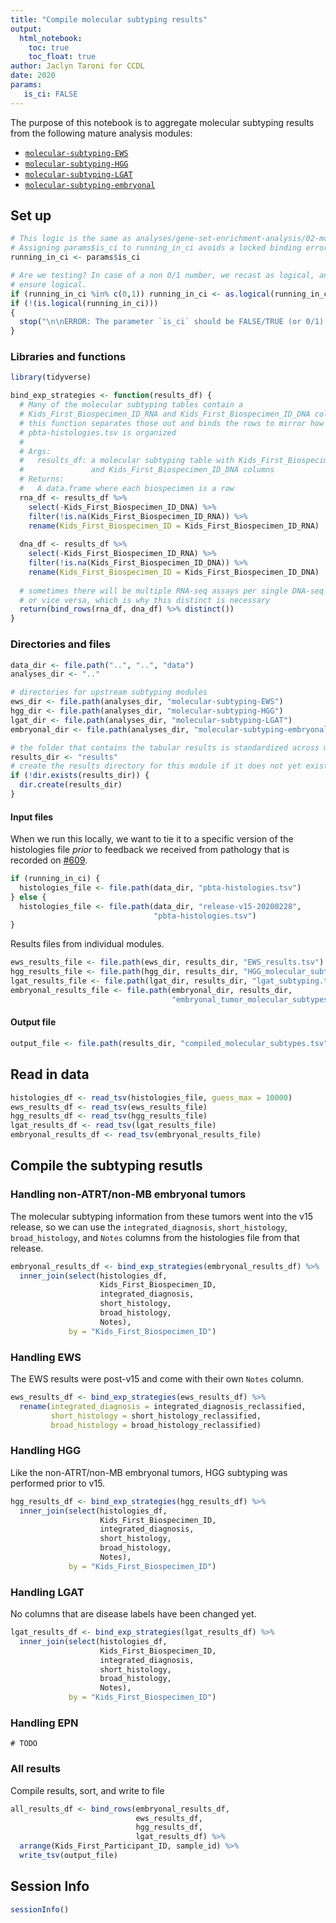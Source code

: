 ```yaml
---
title: "Compile molecular subtyping results"
output: 
  html_notebook:
    toc: true
    toc_float: true
author: Jaclyn Taroni for CCDL
date: 2020
params:
   is_ci: FALSE
---
```


The purpose of this notebook is to aggregate molecular subtyping results from the following mature analysis modules:

* [`molecular-subtyping-EWS`](https://github.com/jaclyn-taroni/OpenPBTA-analysis/tree/645-pathology-feedback/analyses/molecular-subtyping-EWS)
* [`molecular-subtyping-HGG`](https://github.com/jaclyn-taroni/OpenPBTA-analysis/tree/645-pathology-feedback/analyses/molecular-subtyping-HGG)
* [`molecular-subtyping-LGAT`](https://github.com/jaclyn-taroni/OpenPBTA-analysis/tree/645-pathology-feedback/analyses/molecular-subtyping-LGAT)
* [`molecular-subtyping-embryonal`](https://github.com/jaclyn-taroni/OpenPBTA-analysis/tree/645-pathology-feedback/analyses/molecular-subtyping-embryonal)

## Set up

```r
# This logic is the same as analyses/gene-set-enrichment-analysis/02-model-gsea.Rmd
# Assigning params$is_ci to running_in_ci avoids a locked binding error
running_in_ci <- params$is_ci

# Are we testing? In case of a non 0/1 number, we recast as logical, and then 
# ensure logical.
if (running_in_ci %in% c(0,1)) running_in_ci <- as.logical(running_in_ci)
if (!(is.logical(running_in_ci)))
{
  stop("\n\nERROR: The parameter `is_ci` should be FALSE/TRUE (or 0/1).")
}
```

### Libraries and functions

```r
library(tidyverse)
```

```r
bind_exp_strategies <- function(results_df) {
  # Many of the molecular subtyping tables contain a 
  # Kids_First_Biospecimen_ID_RNA and Kids_First_Biospecimen_ID_DNA column,
  # this function separates those out and binds the rows to mirror how 
  # pbta-histologies.tsv is organized
  #
  # Args:
  #   results_df: a molecular subtyping table with Kids_First_Biospecimen_ID_RNA
  #               and Kids_First_Biospecimen_ID_DNA columns
  # Returns:
  #   A data.frame where each biospecimen is a row
  rna_df <- results_df %>%
    select(-Kids_First_Biospecimen_ID_DNA) %>%
    filter(!is.na(Kids_First_Biospecimen_ID_RNA)) %>%
    rename(Kids_First_Biospecimen_ID = Kids_First_Biospecimen_ID_RNA)
  
  dna_df <- results_df %>%
    select(-Kids_First_Biospecimen_ID_RNA) %>%
    filter(!is.na(Kids_First_Biospecimen_ID_DNA)) %>%
    rename(Kids_First_Biospecimen_ID = Kids_First_Biospecimen_ID_DNA)
  
  # sometimes there will be multiple RNA-seq assays per single DNA-seq assay
  # or vice versa, which is why this distinct is necessary
  return(bind_rows(rna_df, dna_df) %>% distinct())
}
```

### Directories and files

```r
data_dir <- file.path("..", "..", "data")
analyses_dir <- ".."

# directories for upstream subtyping modules
ews_dir <- file.path(analyses_dir, "molecular-subtyping-EWS")
hgg_dir <- file.path(analyses_dir, "molecular-subtyping-HGG")
lgat_dir <- file.path(analyses_dir, "molecular-subtyping-LGAT")
embryonal_dir <- file.path(analyses_dir, "molecular-subtyping-embryonal")

# the folder that contains the tabular results is standardized across modules
results_dir <- "results"
# create the results directory for this module if it does not yet exist
if (!dir.exists(results_dir)) {
  dir.create(results_dir)
}
```

#### Input files

When we run this locally, we want to tie it to a specific version of the histologies file _prior_ to feedback we received from pathology that is recorded on [#609](https://github.com/AlexsLemonade/OpenPBTA-analysis/issues/609).

```r
if (running_in_ci) {
  histologies_file <- file.path(data_dir, "pbta-histologies.tsv")
} else {
  histologies_file <- file.path(data_dir, "release-v15-20200228",
                                "pbta-histologies.tsv")
}
```

Results files from individual modules.

```r
ews_results_file <- file.path(ews_dir, results_dir, "EWS_results.tsv")
hgg_results_file <- file.path(hgg_dir, results_dir, "HGG_molecular_subtype.tsv")
lgat_results_file <- file.path(lgat_dir, results_dir, "lgat_subtyping.tsv")
embryonal_results_file <- file.path(embryonal_dir, results_dir,
                                    "embryonal_tumor_molecular_subtypes.tsv")
```

#### Output file

```r
output_file <- file.path(results_dir, "compiled_molecular_subtypes.tsv")
```

## Read in data

```r
histologies_df <- read_tsv(histologies_file, guess_max = 10000)
ews_results_df <- read_tsv(ews_results_file)
hgg_results_df <- read_tsv(hgg_results_file)
lgat_results_df <- read_tsv(lgat_results_file)
embryonal_results_df <- read_tsv(embryonal_results_file)
```

## Compile the subtyping resutls

### Handling non-ATRT/non-MB embryonal tumors

The molecular subtyping information from these tumors went into the v15 release, so we can use the `integrated_diagnosis`, `short_histology`, `broad_histology`, and `Notes` columns from the histologies file from that release.

```r
embryonal_results_df <- bind_exp_strategies(embryonal_results_df) %>%
  inner_join(select(histologies_df,
                    Kids_First_Biospecimen_ID,
                    integrated_diagnosis,
                    short_histology,
                    broad_histology,
                    Notes),
             by = "Kids_First_Biospecimen_ID")
```

### Handling EWS

The EWS results were post-v15 and come with their own `Notes` column.

```r
ews_results_df <- bind_exp_strategies(ews_results_df) %>%
  rename(integrated_diagnosis = integrated_diagnosis_reclassified,
         short_histology = short_histology_reclassified,
         broad_histology = broad_histology_reclassified) 
```

### Handling HGG

Like the non-ATRT/non-MB embryonal tumors, HGG subtyping was performed prior to v15.

```r
hgg_results_df <- bind_exp_strategies(hgg_results_df) %>%
  inner_join(select(histologies_df,
                    Kids_First_Biospecimen_ID,
                    integrated_diagnosis,
                    short_histology,
                    broad_histology,
                    Notes),
             by = "Kids_First_Biospecimen_ID") 
```

### Handling LGAT

No columns that are disease labels have been changed yet.

```r
lgat_results_df <- bind_exp_strategies(lgat_results_df) %>%
  inner_join(select(histologies_df,
                    Kids_First_Biospecimen_ID,
                    integrated_diagnosis,
                    short_histology,
                    broad_histology,
                    Notes),
             by = "Kids_First_Biospecimen_ID") 
```

### Handling EPN 

```
# TODO
```

### All results

Compile results, sort, and write to file

```r
all_results_df <- bind_rows(embryonal_results_df,
                            ews_results_df,
                            hgg_results_df,
                            lgat_results_df) %>%
  arrange(Kids_First_Participant_ID, sample_id) %>%
  write_tsv(output_file)
```

## Session Info

```r
sessionInfo()
```

